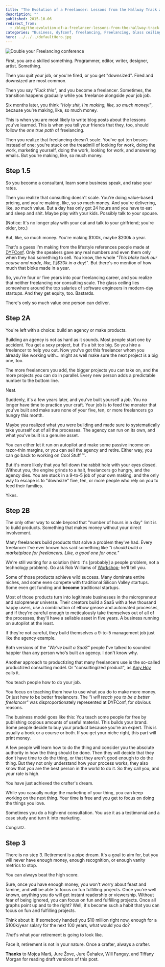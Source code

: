 ```yaml
---
title: "The Evolution of a Freelancer: Lessons from the Hallway Track at DYFConf"
description: ""
published: 2015-10-06
redirect_from:
  - /blog/the-evolution-of-a-freelancer-lessons-from-the-hallway-track-at-dyfconf/swizec/6734
categories: "Business, dyfconf, freelancing, Freelancing, Glass ceiling, Personal, Travel + Events"
hero: ../../../defaultHero.jpg
---
```


![Double your Freelancing conference](https://swizec.com/wp-content/uploads/2015/10/IMG_0795-1024x768.jpg)

First, you are a skilled something. Programmer, editor, writer, designer, artist. Something.

Then you quit your job, or you're fired, or you get "downsized". Fired and downsized are most common.

Then you say _"Fuck this"_, and you become a freelancer. Sometimes, the transition happens gradually while you freelance alongside your job job.

Six months later, you think _"Holy shit, I'm making, like, so much money!"_, because you're making, like, so much money.

This is when you are most likely to write blog posts about the lessons you've learned. This is when you tell your friends that they, too, should follow the _one true path_ of freelancing.

Then you realize that freelancing doesn't scale. You've got ten bosses instead of one; you're stuck on the treadmill of looking for work, doing the work, marketing yourself, doing the work, looking for work, and answering emails. But you're making, like, so much money.

## Step 1.5

So you become a consultant, learn some business speak, and raise your rates.

Then you realize that consulting doesn't scale. You're doing value-based pricing, and you're making, like, so _so_ much money. And you're delivering, like, _so_ much value. But a day has only got 24 hours and you have to eat and sleep and shit. Maybe play with your kids. Possibly talk to your spouse.

(Notice: It's no longer play with your cat and talk to your girlfriend; you're older, bro.)

But, like, _so_ much money. You're making $100k, maybe $200k a year.

That's a guess I'm making from the lifestyle references people made at [DYFConf](http://doubleyourfreelancing.com/conf/). Only the speakers gave any real numbers and even them only when they had something to sell. You know, the whole _"This bloke took our course and made, like, \\\\\\\$30k in a day!"_. But there's no mention of how much that bloke made in a year.

So, you're four or five years into your freelancing career, and you realize that neither freelancing nor consulting scale. The glass ceiling lies somewhere around the top salaries of software engineers in modern-day startups. And they get equity, too. Bastards.

There's only so much value one person can deliver.

## Step 2A

You're left with a choice: build an agency or make products.

Building an agency is not as hard as it sounds. Most people start one by accident. You get a sexy project, but it's a bit too big. So you hire a freelancer to help you out. Now you've got this freelancer whom you already like working with... might as well make sure the next project is a big one, too.

The more freelancers you add, the bigger projects you can take on, and the more projects you can do in parallel. Every new person adds a predictable number to the bottom line.

Neat.

Suddenly, it's a few years later, and you've built yourself a _job_. You no longer have time to practice your craft. Your job is to feed the monster that you've built and make sure none of your five, ten, or more freelancers go hungry this month.

Maybe you realized what you were building and made sure to systematically take yourself out of all the processes. The agency can run on its own, and what you've built is a genuine asset.

You can either let it run on autopilot and make some passive income on razor-thin margins, or you can sell the agency and retire. Either way, you can go back to working on Cool Stuff ™.

But it's more likely that you fell down the rabbit hole with your eyes closed. Without you, the engine grinds to a halt, freelancers go hungry, and the agency dies. You are stuck in a 9-to-5 job of your own making, and the only way to escape is to "downsize" five, ten, or more people who rely on you to feed their families.

Yikes.

## Step 2B

The only other way to scale beyond that "number of hours in a day" limit is to build products. Something that makes money without your direct involvement.

Many freelancers build products that solve a problem they've had. Every freelancer I've ever known has said something like _"I should build a marketplace for freelancers. Like, a good one for once."_

We're still waiting for a solution (hint: It's \[probably] a people problem, not a technology problem). Go ask Rob Williams of [Workshop](http://letsworkshop.com/); he'll tell you.

Some of those products achieve wild success. Many dominate entire niches, and some even compete with traditional Silicon Valley startups. Some even get funding and **become** traditional startups.

Most of those products turn into legitimate businesses in the micropreneur and solopreneur universe. Their creators build a SaaS with a few thousand happy users, use a combination of elbow grease and automated processes, and if they're careful enough to meticulously take themselves out of all of the processes, they'll have a sellable asset in five years. A business running on autopilot at the least.

If they're not careful, they build themselves a 9-to-5 management job just like the agency example.

Both versions of the _"We've built a SaaS"_ people I've talked to sounded happier than any person who's built an agency. I don't know why.

Another approach to productizing that many freelancers use is the so-called productized consulting model. Or "consultingized product", as [Amy Hoy](http://www.slash7.com/ "Amy Hoy") calls it.

You teach people how to do your job.

You focus on teaching them how to use what you do to make more money. Or just how to be better freelancers. The _"I will teach you to be a better freelancer"_ was disproportionately represented at DYFConf, for obvious reasons.

The business model goes like this: You teach some people for free by publishing copious amounts of useful material. This builds your brand. Some people decide to buy your product because you're an expert. This is usually a book or a course or both. If you get your niche right, this part will print money.

A few people will learn how to do the thing and consider you the absolute authority in how the thing should be done. Then they will decide that they don't have time to do the thing, or that they aren't good enough to do the thing. But they not only understand how _your_ process works, they also know that _you_ are the best person in the world to do it. So they call you, and your rate is high.

You have just achieved the crafter's dream.

While you casually nudge the marketing of your thing, you can keep working on the next thing. Your time is free and you get to focus on doing the things you love.

Sometimes you do a high-end consultation. You use it as a testimonial and a case study and turn it into marketing.

Congratz.

## Step 3

There is no step 3. Retirement is a pipe dream. It's a goal to aim for, but you will never have enough money, enough recognition, or enough vanity metrics to stop.

You can always beat the high score.

Sure, once you have enough money, you won't worry about feast and famine, and will be able to focus on fun fulfilling projects. Once you're well known, anything you do will get instant readership or viewership. Without fear of being ignored, you can focus on fun and fulfilling projects. Once all graphs point up and to the right? Well, it's become such a habit that you can focus on fun and fulfilling projects.

Think about it: If somebody handed you $10 million right now, enough for a $100k/year salary for the next 100 years, what would you do?

_That_'s what your retirement is going to look like.

Face it, retirement is not in your nature. Once a crafter, always a crafter.

**Thanks** to Mojca Marš, Jure Žove, Jure Čuhalev, Will Fanguy, and Tiffany Morgan for reading draft versions of this post.